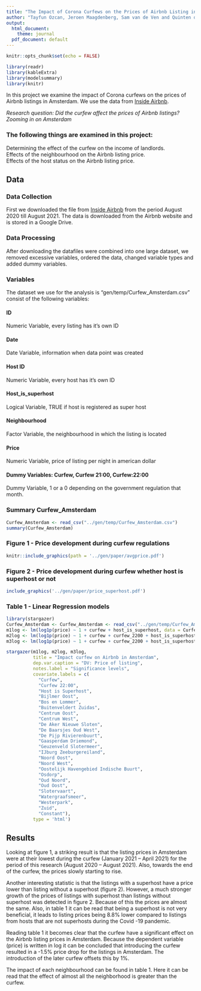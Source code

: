 ```yaml
---
title: "The Impact of Corona Curfews on the Prices of Airbnb Listing in Amsterdam"
author: "Tayfun Ozcan, Jeroen Maagdenberg, Sam van de Ven and Quinten de Putter"
output:
  html_document:
    theme: journal
  pdf_document: default
---  
```


```r
knitr::opts_chunk$set(echo = FALSE)
```
  
```r
library(readr)
library(kableExtra)
library(modelsummary)
library(knitr)
```

In this project we examine the impact of Corona curfews on the prices of Airbnb listings in Amsterdam. We use the data from [Inside Airbnb](http://insideairbnb.com/amsterdam/).

*Research question: Did the curfew affect the prices of Airbnb listings? Zooming in on Amsterdam*

### The following things are examined in this project:

  Determining the effect of the curfew on the income of landlords.  
  Effects of the neighbourhood on the Airbnb listing price.   
  Effects of the host status on the Airbnb listing price.  

## Data

### Data Collection
First we downloaded the file from [Inside Airbnb](http://insideairbnb.com/amsterdam/) from the period August 2020 till August 2021. The data is downloaded from the Airbnb website and is stored in a Google Drive. 

### Data Processing

After downloading the datafiles were combined into one large dataset, we removed excessive variables, ordered the data,
changed variable types and added dummy variables.

### Variables

The dataset we use for the analysis is "gen/temp/Curfew_Amsterdam.csv" consist of the following variables:

#### ID
Numeric Variable, every listing has it's own ID 

#### Date
Date Variable, information when data point was created

#### Host ID
Numeric Variable, every host has it's own ID

#### Host_is_superhost
Logical Variable, TRUE if host is registered as super host

#### Neighbourhood
Factor Variable, the neighbourhood in which the listing is located

#### Price
Numeric Variable, price of listing per night in american dollar

#### Dummy Variables: Curfew, Curfew 21:00, Curfew:22:00
Dummy Variable, 1 or a 0 depending on the government regulation that month.



### Summary Curfew_Amsterdam
```r
Curfew_Amsterdam <- read_csv("../gen/temp/Curfew_Amsterdam.csv")
summary(Curfew_Amsterdam)
```


### Figure 1 - Price development during curfew regulations


```r
knitr::include_graphics(path = '../gen/paper/avgprice.pdf')
```

### Figure 2 - Price development during curfew whether host is superhost or not 

```r
include_graphics('../gen/paper/price_superhost.pdf')
```


### Table 1 - Linear Regression models
```r
library(stargazer)
Curfew_Amsterdam <- Curfew_Amsterdam <- read_csv("../gen/temp/Curfew_Amsterdam.csv")
m1log <- lm(log1p(price) ~ 1 + curfew + host_is_superhost, data = Curfew_Amsterdam)
m2log <- lm(log1p(price) ~ 1 + curfew + curfew_2200 + host_is_superhost, data = Curfew_Amsterdam)
m3log <- lm(log1p(price) ~ 1 + curfew + curfew_2200 + host_is_superhost + neighbourhood, data = Curfew_Amsterdam)

stargazer(m1log, m2log, m3log,
          title = "Impact curfew on Airbnb in Amsterdam",
          dep.var.caption = "DV: Price of listing",
          notes.label = "Significance levels",
          covariate.labels = c(
            "Curfew",
            "Curfew 22:00",
            "Host is Superhost",
            "Bijlmer Oost",
            "Bos en Lommer",
            "Buitenveldert Zuidas",
            "Centrum Oost",
            "Centrum West",
            "De Aker Nieuwe Sloten",
            "De Baarsjes Oud West",
            "De Pijp Rivierenbuurt",
            "Gaasperdam Driemond",
            "Geuzenveld Slotermeer",
            "IJburg Zeeburgereiland",
            "Noord Oost",
            "Noord West",
            "Oostelijk Havengebied Indische Buurt",
            "Osdorp",
            "Oud Noord",
            "Oud Oost",
            "Slotervaart",
            "Watergraafsmeer",
            "Westerpark",
            "Zuid",
            "Constant"),
          type = 'html')
```


## Results
Looking at figure 1, a striking result is that the listing prices in Amsterdam were at their lowest during the curfew (January 2021 – April 2021) for the period of this research (August 2020 – August 2021). Also, towards the end of the curfew, the prices slowly starting to rise. 

Another interesting statistic is that the listings with a superhost have a price lower than listing without a superhost (figure 2). However, a much stronger growth of the prices of listings with superhost than listings without superhost was detected in figure 2. Because of this the prices are almost the same. Also, in table 1 it can be read that being a superhost is not very beneficial, it leads to listing prices being 8.8% lower compared to listings from hosts that are not superhosts during the Covid -19 pandemic. 

Reading table 1 it becomes clear that the curfew have a significant effect on the Airbnb listing prices in Amsterdam. Because the dependent variable (price) is written in log it can be concluded that introducing the curfew resulted in a -1.5% price drop for the listings in Amsterdam. The introduction of the later curfew offsets this by 1%.

The impact of each neighbourhood can be found in table 1. Here it can be read that the effect of almost all the neighborhood is greater than the curfew.

